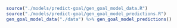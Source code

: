 ```r
source("./models/predict-goal/gen_goal_model_data.R")
source("./models/predict-goal/gen_goal_model_predictions.R")
gen_goal_model_data("./data") %>% gen_goal_model_predictions()
```


